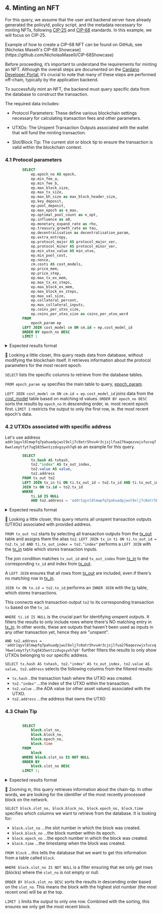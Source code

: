 
## 4. Minting an NFT

For this query, we assume that the user and backend server have already generated the policyId, policy script, and the metadata necessary for minting NFTs, following [CIP-25](https://cips.cardano.org/cip/CIP-25) and [CIP-68](https://cips.cardano.org/cip/CIP-68) standards. In this example, we will focus on CIP-25. 

<Callout type="info" emoji="ℹ️">
Example of how to create a CIP-68 NFT can be found on GitHub, see [Nicholas Maselli's CIP-68 Showcase](https://github.com/NicholasMaselli/CIP-68Showcase)
</Callout>
 
Before proceeding, it’s important to understand the requirements for minting an NFT. Although the overall steps are documented on the [Cardano Developer Portal](https://developers.cardano.org/docs/native-tokens/minting-nfts/), it’s crucial to note that many of these steps are performed off-chain, typically by the application backend.

To successfully mint an NFT, the backend must query specific data from the database to construct the transaction. 

The required data includes:

- Protocol Parameters: These define various blockchain settings necessary for calculating transaction fees and other parameters.

- UTXOs: The Unspent Transaction Outputs associated with the wallet that will fund the minting transaction.

- Slot/Block Tip: The current slot or block tip to ensure the transaction is valid within the blockchain context.

### 4.1 Protocol parameters

```sql
        SELECT 
		    ep.epoch_no AS epoch,
		    ep.min_fee_a,
		    ep.min_fee_b,
		    ep.max_block_size,
		    ep.max_tx_size,
		    ep.max_bh_size as max_block_header_size,
		    ep.key_deposit,
		    ep.pool_deposit,
		    ep.max_epoch as e_max,
		    ep.optimal_pool_count as n_opt,
		    ep.influence as a0,
		    ep.monetary_expand_rate as rho,
		    ep.treasury_growth_rate as tau,
		    ep.decentralisation as decentralisation_param,
		    ep.extra_entropy,
		    ep.protocol_major AS protocol_major_ver,
		    ep.protocol_minor AS protocol_minor_ver,
		    ep.min_utxo_value AS min_utxo,
		    ep.min_pool_cost,
		    ep.nonce,
		    cm.costs AS cost_models,
		    ep.price_mem,
		    ep.price_step,
		    ep.max_tx_ex_mem,
		    ep.max_tx_ex_steps,
		    ep.max_block_ex_mem,
		    ep.max_block_ex_steps,
		    ep.max_val_size,
		    ep.collateral_percent,
		    ep.max_collateral_inputs,
		    ep.coins_per_utxo_size,
		  	ep.coins_per_utxo_size as coins_per_utxo_word
		FROM 
		    epoch_param ep
		LEFT JOIN cost_model cm ON cm.id = ep.cost_model_id
		ORDER BY epoch_no DESC
		LIMIT 1

```

<details>
<summary>
Expected results format
</summary>

```sql

epoch | min_fee_a | min_fee_b | max_block_size | max_tx_size | max_block_header_size | key_deposit | .....
------+-----------+-----------+----------------+-------------+-----------------------+-------------+------
505   | 44        | 155,381   | 90,112	       | 16,384	     | 1,100	             | 2,000,000   | ....

(Note: results trimmed for readability)             
```
</details>

🔎 Looking a little closer, this query reads data from database, without modifying the blockchain itself. It retrieves information about the protocol parameters for the most recent epoch.

`SELECT` lists the specific columns to retrieve from the database tables.

`FROM epoch_param ep` specifies the main table to query, [epoch_param](/../../schema.md#epoch_param).

`LEFT JOIN cost_model cm ON cm.id = ep.cost_model_id` joins data from the [cost_model](/../../schema.md#cost_model) table based on matching id values.
`ORDER BY epoch_no DESC` sorts the results by `epoch_no` in descending order, ie. most recent epoch first.
`LIMIT 1` restricts the output to only the first row, ie. the most recent epoch's data.

### 4.2 UTXOs associated with specific address 

Let's use address `addr1qyvl8lmwpfq7pahuadpjwul9xlj7c0atr5hvu4r3cjsjlfua276aqezvwjsfucvq76welxmytfyt7ug5835wntzzdvgsyxh7q9` as an example for this query.

```sql
        SELECT 
			tx.hash AS txhash,
			to2."index" AS tx_out_index,
			to2.value AS value,
			to2.address 
		FROM tx_out to2 
		LEFT JOIN tx_in ti ON ti.tx_out_id = to2.tx_id AND ti.tx_out_index = to2."index"
		JOIN tx ON tx.id = to2.tx_id 
		WHERE 
			ti.id IS NULL
			AND to2.address = 'addr1qyvl8lmwpfq7pahuadpjwul9xlj7c0atr5hvu4r3cjsjlfua276aqezvwjsfucvq76welxmytfyt7ug5835wntzzdvgsyxh7q9'

```

<details>
<summary>
Expected results format
</summary>

```sql

txhash	 		|  tx_out_index |  value      | address      
----------------+---------------+-------------+----------------------
8cab5...f367073 | 	2 			| 6,058,505   | addr1qyv...vgsyxh7q9
8cab5...f367073 | 	0			|   1,159,390 | addr1qyv...vgsyxh7q9
5ab5b...d7ba36 	| 	2			|   3,062,150 | addr1qyv...vgsyxh7q9
5ab5b...d7ba36  | 	1			|   1,159,390 | addr1qyv...vgsyxh7q9


(Note: results trimmed for readability)             
```
</details>

🔎 Looking a little closer, this query returns all unspent transaction outputs (UTXOs) associated with provided address.

`FROM tx_out to2` starts by selecting all transaction outputs from the [tx_out](/../../schema.md#tx_out) table and assigns them the alias `to2`.
`LEFT JOIN tx_in ti ON ti.tx_out_id = to2.tx_id AND ti.tx_out_index = to2."index"` performs a `LEFT JOIN` with the [tx_in](/../../schema.md#tx_in) table which stores transaction inputs.

The join condition matches `tx_out_id` and `tx_out_index` from [tx_in](/../../schema.md#tx_in) to the corresponding `tx_id` and index from [tx_out](/../../schema.md#tx_out).

A `LEFT JOIN` ensures that all rows from [tx_out](/../../schema.md#tx_out) are included, even if there's no matching row in [tx_in](/../../schema.md#tx_in).

`JOIN tx ON tx.id = to2.tx_id` performs an `INNER JOIN` with the [tx](/../../schema.md#tx) table, which stores transactions.

This connects each transaction output `to2` to its corresponding transaction `tx` based on the `tx_id`.

`WHERE ti.id IS NULL` is the crucial part for identifying unspent outputs. It filters the results to only include rows where there's NO matching entry in [tx_in](/../../schema.md#tx_in). In other words, these are outputs that haven't been used as inputs in any other transaction yet, hence they are "unspent".

`AND to2.address = 'addr1qyvl8lmwpfq7pahuadpjwul9xlj7c0atr5hvu4r3cjsjlfua276aqezvwjsfucvq76welxmytfyt7ug5835wntzzdvgsyxh7q9'` further filters the results to only show UTXOs belonging to our specific address.

`SELECT tx.hash AS txhash, to2."index" AS tx_out_index, to2.value AS value, to2.address` selects the following columns from the filtered results:
- `tx.hash` ..the transaction hash where the UTXO was created.
- `to2."index"` ...the index of the UTXO within the transaction.
- `to2.value` ...the ADA value (or other asset values) associated with the UTXO.
- `to2.address` ...the address that owns the UTXO

### 4.3 Chain Tip 

```sql

        SELECT
		    block.slot_no,
		    block.block_no,
		    block.epoch_no,
		    block.time
		FROM
		    block
		WHERE block.slot_no IS NOT NULL
		ORDER BY
		    block.slot_no DESC
		LIMIT 1;

```

<details>
<summary>
Expected results format
</summary>

```sql

slot_no	    | block_no	 | epoch_no | time
------------+------------+----------+------------------------
132,711,492 | 10,734,560 |   504    | 2024-08-21 22:03:03.000
           
```
</details>

🔎 Zooming in, this query retrieves information about the chain-tip. In other words, we are looking for the identifier of the most recently processed block on the network.

`SELECT block.slot_no, block.block_no, block.epoch_no, block.time` specifies which columns we want to retrieve from the database. It is looking for:

- `block.slot_no` ...the slot number in which the block was created.
- `block.block_no` ...the block number within its epoch.
- `block.epoch_no` ...the epoch number in which the block was created.
- `block.time` ...the timestamp when the block was created.

`FROM block` ...this tells the database that we want to get this information from a table called `block`.

`WHERE block.slot_no IS NOT NULL` is a filter ensuring that we only get rows (blocks) where the `slot_no` is not empty or null.

`ORDER BY block.slot_no DESC` sorts the results in descending order based on the `slot_no`. This means the block with the highest slot number (the most recent one) will be at the top.

`LIMIT 1` limits the output to only one row. Combined with the sorting, this ensures we only get the most recent block.
